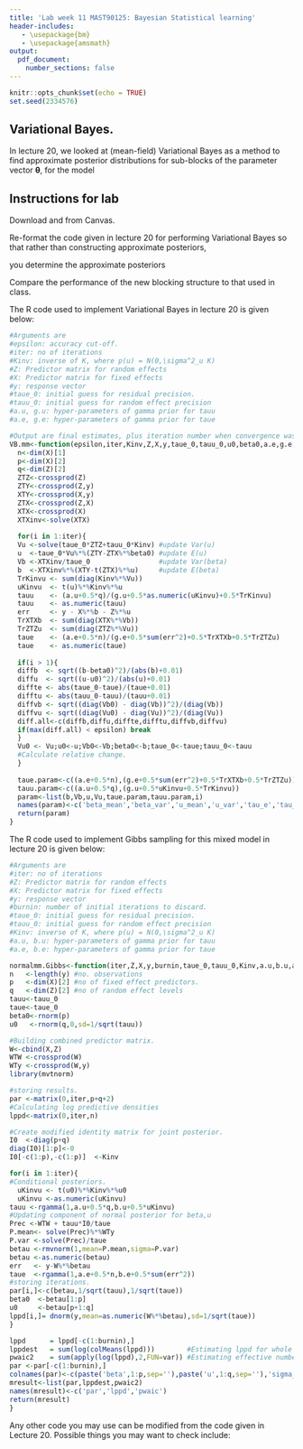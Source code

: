 ```yaml
---
title: 'Lab week 11 MAST90125: Bayesian Statistical learning'
header-includes:
   - \usepackage{bm}
   - \usepackage{amsmath}
output: 
  pdf_document:
    number_sections: false
---
```


```r
knitr::opts_chunk$set(echo = TRUE)
set.seed(2334576)
```

## Variational Bayes.

In lecture 20, we looked at (mean-field) Variational Bayes as a method to find approximate posterior distributions for sub-blocks of the parameter vector $\bm \theta$, for the model 

\begin{eqnarray}
p({\bf y}|\bm \beta, {\bf u}, \tau_e) &=& \mathcal{N}({\bf X}\bm \beta + {\bf Z}{\bf u}, \frac{1}{\tau_e}{\bf I}_n) \nonumber \\
p(\bm \beta) &\propto& 1   \nonumber \\
p({\bf u})   &=&\mathcal{N}({\bf 0}_q, \frac{1}{\tau_e}{\bf K}) \nonumber\\
p(\tau_e)    &=& \text{Ga}(\alpha_e,\gamma_e) \nonumber\\
p(\tau_u)    &=& \text{Ga}(\alpha_u,\gamma_u) \nonumber
\end{eqnarray}


## Instructions for lab

Download \texttt{farmdata.csv} and \texttt{Kmat.csv} from Canvas.

Re-format the code given in lecture 20 for performing Variational Bayes so that rather than constructing approximate posteriors,

\begin{itemize}
\item $Q(\bm \beta)$
\item $Q({\bf u})$
\item $Q(\tau_e)$
\item $Q(\tau_u)$
\end{itemize}

you determine the approximate posteriors 

\begin{itemize}
\item $Q(\bm \beta, {\bf u})$
\item $Q(\tau_e)$
\item $Q(\tau_u)$.
\end{itemize}

Compare the performance of the new blocking structure to that used in class.


\subsection{Hints}

The R code used to implement Variational Bayes in lecture 20 is given below:

```r
#Arguments are
#epsilon: accuracy cut-off.
#iter: no of iterations
#Kinv: inverse of K, where p(u) = N(0,\sigma^2_u K)
#Z: Predictor matrix for random effects
#X: Predictor matrix for fixed effects
#y: response vector
#taue_0: initial guess for residual precision.
#tauu_0: initial guess for random effect precision
#a.u, g.u: hyper-parameters of gamma prior for tauu
#a.e, g.e: hyper-parameters of gamma prior for taue

#Output are final estimates, plus iteration number when convergence was reached.
VB.mm<-function(epsilon,iter,Kinv,Z,X,y,taue_0,tauu_0,u0,beta0,a.e,g.e,a.u,g.u){
  n<-dim(X)[1]
  p<-dim(X)[2]
  q<-dim(Z)[2]
  ZTZ<-crossprod(Z)
  ZTY<-crossprod(Z,y)
  XTY<-crossprod(X,y)
  ZTX<-crossprod(Z,X)
  XTX<-crossprod(X)
  XTXinv<-solve(XTX)
  
  for(i in 1:iter){
  Vu <-solve(taue_0*ZTZ+tauu_0*Kinv) #update Var(u)
  u  <-taue_0*Vu%*%(ZTY-ZTX%*%beta0) #update E(u)
  Vb <-XTXinv/taue_0                 #update Var(beta)
  b  <-XTXinv%*%(XTY-t(ZTX)%*%u)     #update E(beta)
  TrKinvu <- sum(diag(Kinv%*%Vu))
  uKinvu  <- t(u)%*%Kinv%*%u
  tauu    <- (a.u+0.5*q)/(g.u+0.5*as.numeric(uKinvu)+0.5*TrKinvu)
  tauu    <- as.numeric(tauu)
  err     <- y - X%*%b - Z%*%u 
  TrXTXb  <- sum(diag(XTX%*%Vb))
  TrZTZu  <- sum(diag(ZTZ%*%Vu))
  taue    <- (a.e+0.5*n)/(g.e+0.5*sum(err^2)+0.5*TrXTXb+0.5*TrZTZu)
  taue    <- as.numeric(taue)
  
  if(i > 1){
  diffb  <- sqrt((b-beta0)^2)/(abs(b)+0.01)
  diffu  <- sqrt((u-u0)^2)/(abs(u)+0.01)
  diffte <- abs(taue_0-taue)/(taue+0.01)
  difftu <- abs(tauu_0-tauu)/(tauu+0.01)
  diffvb <- sqrt((diag(Vb0) - diag(Vb))^2)/(diag(Vb))
  diffvu <- sqrt((diag(Vu0) - diag(Vu))^2)/(diag(Vu))
  diff.all<-c(diffb,diffu,diffte,difftu,diffvb,diffvu)
  if(max(diff.all) < epsilon) break
  }
  Vu0 <- Vu;u0<-u;Vb0<-Vb;beta0<-b;taue_0<-taue;tauu_0<-tauu
  #Calculate relative change.
  }
  
  taue.param<-c((a.e+0.5*n),(g.e+0.5*sum(err^2)+0.5*TrXTXb+0.5*TrZTZu))
  tauu.param<-c((a.u+0.5*q),(g.u+0.5*uKinvu+0.5*TrKinvu))  
  param<-list(b,Vb,u,Vu,taue.param,tauu.param,i)
  names(param)<-c('beta_mean','beta_var','u_mean','u_var','tau_e','tau_u','iter')
  return(param)
}
```

The R code used to implement Gibbs sampling for this mixed model in lecture 20 is given below:

```r
#Arguments are
#iter: no of iterations
#Z: Predictor matrix for random effects
#X: Predictor matrix for fixed effects
#y: response vector
#burnin: number of initial iterations to discard.
#taue_0: initial guess for residual precision.
#tauu_0: initial guess for random effect precision
#Kinv: inverse of K, where p(u) = N(0,\sigma^2_u K)
#a.u, b.u: hyper-parameters of gamma prior for tauu
#a.e, b.e: hyper-parameters of gamma prior for taue

normalmm.Gibbs<-function(iter,Z,X,y,burnin,taue_0,tauu_0,Kinv,a.u,b.u,a.e,b.e){
n   <-length(y) #no. observations
p   <-dim(X)[2] #no of fixed effect predictors.
q   <-dim(Z)[2] #no of random effect levels
tauu<-tauu_0
taue<-taue_0
beta0<-rnorm(p)
u0   <-rnorm(q,0,sd=1/sqrt(tauu))

#Building combined predictor matrix.
W<-cbind(X,Z)
WTW <-crossprod(W)
WTy <-crossprod(W,y)
library(mvtnorm)

#storing results.
par <-matrix(0,iter,p+q+2)
#Calculating log predictive densities
lppd<-matrix(0,iter,n)

#Create modified identity matrix for joint posterior.
I0  <-diag(p+q)
diag(I0)[1:p]<-0
I0[-c(1:p),-c(1:p)]  <-Kinv

for(i in 1:iter){
#Conditional posteriors.
  uKinvu <- t(u0)%*%Kinv%*%u0
  uKinvu <-as.numeric(uKinvu)
tauu <-rgamma(1,a.u+0.5*q,b.u+0.5*uKinvu)
#Updating component of normal posterior for beta,u
Prec <-WTW + tauu*I0/taue
P.mean<- solve(Prec)%*%WTy
P.var <-solve(Prec)/taue
betau <-rmvnorm(1,mean=P.mean,sigma=P.var)
betau <-as.numeric(betau)
err   <- y-W%*%betau
taue  <-rgamma(1,a.e+0.5*n,b.e+0.5*sum(err^2))
#storing iterations.
par[i,]<-c(betau,1/sqrt(tauu),1/sqrt(taue))
beta0  <-betau[1:p]
u0     <-betau[p+1:q]
lppd[i,]= dnorm(y,mean=as.numeric(W%*%betau),sd=1/sqrt(taue))
}

lppd      = lppd[-c(1:burnin),]
lppdest   = sum(log(colMeans(lppd)))        #Estimating lppd for whole dataset.
pwaic2    = sum(apply(log(lppd),2,FUN=var)) #Estimating effective number of parameters.
par <-par[-c(1:burnin),]
colnames(par)<-c(paste('beta',1:p,sep=''),paste('u',1:q,sep=''),'sigma_b','sigma_e')
mresult<-list(par,lppdest,pwaic2)
names(mresult)<-c('par','lppd','pwaic')
return(mresult)
}
```

Any other code you may use can be modified from the code given in Lecture 20. Possible things you may want to check include:

\begin{itemize}
\item convergence of Gibbs sampler
\item comparing the empirical and approximate distributions using density plots.
\end{itemize}